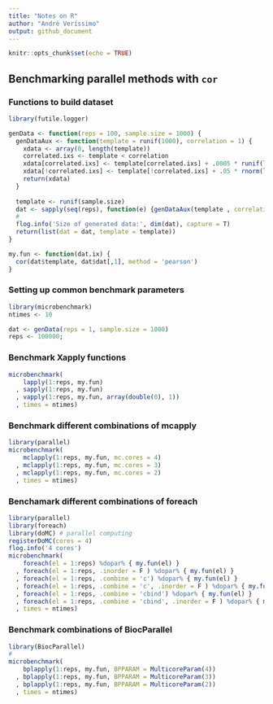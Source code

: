 ```yaml
---
title: "Notes on R"
author: "André Veríssimo"
output: github_document
---
```


```r
knitr::opts_chunk$set(echo = TRUE)
```

## Benchmarking parallel methods with `cor`

### Functions to build dataset

```r
library(futile.logger)

genData <- function(reps = 100, sample.size = 1000) {
  genDataAux <- function(template = runif(1000), correlation = 1) {
    xdata <- array(0, length(template))
    correlated.ixs <- template < correlation
    xdata[correlated.ixs] <- template[correlated.ixs] + .0005 * runif(length(template[correlated.ixs]))
    xdata[!correlated.ixs] <- template[!correlated.ixs] + .05 * rnorm(length(template[!correlated.ixs]))
    return(xdata)
  }
  
  template <- runif(sample.size)
  dat <- sapply(seq(reps), function(e) {genDataAux(template , correlation = abs(.3 + runif(1))) })
  #
  flog.info('Size of generated data:', dim(dat), capture = T)
  return(list(dat = dat, template = template)) 
}

my.fun <- function(dat.ix) {
  cor(dat$template, dat$dat[,1], method = 'pearson')
}
```

### Setting up common benchmark parameters

```r
library(microbenchmark)
ntimes <- 10

dat <- genData(reps = 1, sample.size = 1000)
reps <- 100000;
```

### Benchmark Xapply functions

```r
microbenchmark(
    lapply(1:reps, my.fun)
  , sapply(1:reps, my.fun)
  , vapply(1:reps, my.fun, array(double(0), 1))
  , times = ntimes)

```

### Benchmark different combinations of mcapply

```r
library(parallel)
microbenchmark(
    mclapply(1:reps, my.fun, mc.cores = 4)
  , mclapply(1:reps, my.fun, mc.cores = 3)
  , mclapply(1:reps, my.fun, mc.cores = 2)
  , times = ntimes)
```

### Benchamark different combinations of foreach

```r
library(parallel)
library(foreach)
library(doMC) # parallel computing
registerDoMC(cores = 4) 
flog.info('4 cores')
microbenchmark(
    foreach(el = 1:reps) %dopar% { my.fun(el) }
  , foreach(el = 1:reps, .inorder = F ) %dopar% { my.fun(el) }
  , foreach(el = 1:reps, .combine = 'c') %dopar% { my.fun(el) }
  , foreach(el = 1:reps, .combine = 'c', .inorder = F ) %dopar% { my.fun(el) }
  , foreach(el = 1:reps, .combine = 'cbind') %dopar% { my.fun(el) }
  , foreach(el = 1:reps, .combine = 'cbind', .inorder = F ) %dopar% { my.fun(el) }
  , times = ntimes)
```


### Benchmark combinations of BiocParallel  

```r
library(BiocParallel)
#
microbenchmark(
    bplapply(1:reps, my.fun, BPPARAM = MulticoreParam(4))
  , bplapply(1:reps, my.fun, BPPARAM = MulticoreParam(3))
  , bplapply(1:reps, my.fun, BPPARAM = MulticoreParam(2))
  , times = ntimes)
```

